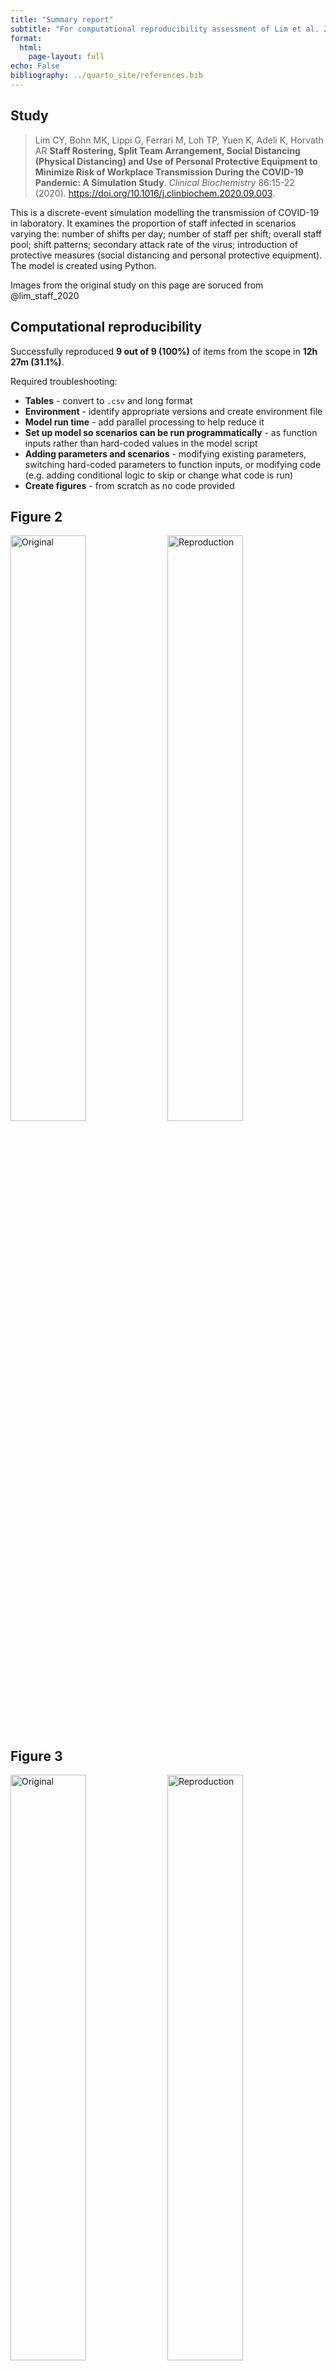 ```yaml
---
title: "Summary report"
subtitle: "For computational reproducibility assessment of Lim et al. 2020"
format:
  html:
    page-layout: full
echo: False
bibliography: ../quarto_site/references.bib
---
```

## Study

> Lim CY, Bohn MK, Lippi G, Ferrari M, Loh TP, Yuen K, Adeli K, Horvath AR **Staff Rostering, Split Team Arrangement, Social Distancing (Physical Distancing) and Use of Personal Protective Equipment to Minimize Risk of Workplace Transmission During the COVID-19 Pandemic: A Simulation Study**. *Clinical Biochemistry* 86:15-22 (2020). <https://doi.org/10.1016/j.clinbiochem.2020.09.003>.

This is a discrete-event simulation modelling the transmission of COVID-19 in laboratory. It examines the proportion of staff infected in scenarios varying the: number of shifts per day; number of staff per shift; overall staff pool; shift patterns; secondary attack rate of the virus; introduction of protective measures (social distancing and personal protective equipment). The model is created using Python.

Images from the original study on this page are soruced from @lim_staff_2020

## Computational reproducibility

Successfully reproduced **9 out of 9 (100%)** of items from the scope in **12h 27m (31.1%)**.

Required troubleshooting:

* **Tables** - convert to `.csv` and long format
* **Environment** - identify appropriate versions and create environment file
* **Model run time** - add parallel processing to help reduce it
* **Set up model so scenarios can be run programmatically** - as function inputs rather than hard-coded values in the model script
* **Adding parameters and scenarios** - modifying existing parameters, switching hard-coded parameters to function inputs, or modifying code (e.g. adding conditional logic to skip or change what code is run)
* **Create figures** - from scratch as no code provided

::: {.panel-tabset}

## Figure 2

![Original](../original_study/fig2.jpg){width=49% .lightbox}
![Reproduction](../reproduction/outputs/fig2.png){width=49% .lightbox}

## Figure 3

![Original](../original_study/fig3.jpg){width=49% .lightbox}
![Reproduction](../reproduction/outputs/fig3.png){width=49% .lightbox}

## Figure 4

![Original](../original_study/fig4.jpg){width=49% .lightbox}
![Reproduction](../reproduction/outputs/fig4.png){width=49% .lightbox}

## Figure 5

![Original](../original_study/fig5.jpg){width=49% .lightbox}
![Reproduction](../reproduction/outputs/fig5.png){width=49% .lightbox}

## Supplemental Table 2

```python
from compare_tables import view_tables

view_tables('../original_study/supp_tab2_reformat.csv',
            '../reproduction/outputs/supp_tab2_reformat.csv')
```

## Supplemental Table 3

```python
view_tables('../original_study/supp_tab3_reformat.csv',
            '../reproduction/outputs/supp_tab3_reformat.csv')
```

## Supplemental Table 4

```python
view_tables('../original_study/supp_tab4_reformat.csv',
            '../reproduction/outputs/supp_tab4_reformat.csv')
```

## Supplemental Table 5

```python
view_tables('../original_study/supp_tab5_reformat.csv',
            '../reproduction/outputs/supp_tab5_reformat.csv')
```

## Supplemental Table 6

```python
view_tables('../original_study/supp_tab6_reformat.csv',
            '../reproduction/outputs/supp_tab6_reformat.csv')
```

:::

## Evaluation against guidelines

```python
import pandas as pd
import plotly.express as px

# Create dataframe of results
col = ['fully', 'partially', 'not', 'na']
eval_dict = {
  'STARS (essential)': [2, 0, 6, 0],
  'STARS (optional)': [0, 0, 5, 0],
  'Badges (criteria)': [2, 0, 10, 0],
  'Badges (badges)': [0, 0, 12, 0],
  'STRESS-DES': [15, 3, 3, 3],
  'ISPOR-SDM': [12, 0, 4, 2]
}
eval_wide = pd.DataFrame(eval_dict, index=col).T
eval = (eval_wide
        .melt(ignore_index=False)
        .reset_index()
        .rename(columns={'index': 'guideline',
                         'variable': 'result',
                         'value': 'count'}))

# Add percentages
eval['total'] = eval['count'].groupby(eval['guideline']).transform('sum')
eval['percent'] = eval['count'] / eval['total']
eval['percentage'] = round(eval['percent']*100, 1).astype(str) + '%'

# Create stacked bar visualisation
fig = px.bar(
  eval,
  x='percent',
  y='guideline',
  color='result',
  color_discrete_map={'fully': '#06a94d',
                      'partially': '#ffd68c',
                      'not': '#ff9999',
                      'na': '#d1dcea'},
  orientation='h',
  hover_data={
    'count': True,
    'percent': False,
    'percentage': True,
    'guideline': False,
    'result': False})
  
# Amend x axis label and ticks
fig.update_layout(xaxis = dict(
  range=[0,1],
  tickmode='array',
  tickvals=[0, 0.2, 0.4, 0.6, 0.8, 1],
  ticktext=['0%', '20%', '40%', '60%', '80%', '100%'],
  title=''))

# Amend y axis label and order, and add space between ticks and plot
fig.update_layout(yaxis=dict(
  autorange='reversed',
  title=''))
fig.update_yaxes(ticksuffix = '  ')

# Relabel legend
fig.update_layout(legend_title_text='Result')
newnames = {'fully': 'Fully met', 'partially': 'Partially met',
            'not': 'Not met', 'na': 'Not applicable'}
fig.for_each_trace(lambda t: t.update(name = newnames[t.name]))

# Show without toolbar
fig.show(config={'displayModeBar': False})
```

<sup>Context: The original study repository was evaluated against criteria from journal badges relating to how open and reproducible the model is and against guidance for sharing artefacts from the STARS framework. The original study article and supplementary materials (excluding code) were evaluated against reporting guidelines for DES models: STRESS-DES, and guidelines adapted from ISPOR-SDM.</sup>
